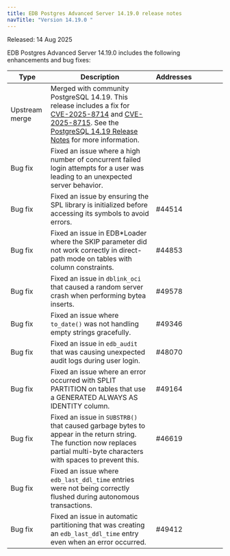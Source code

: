 ```yaml
---
title: EDB Postgres Advanced Server 14.19.0 release notes
navTitle: "Version 14.19.0 "
---
```


Released: 14 Aug 2025

EDB Postgres Advanced Server 14.19.0  includes the following enhancements and bug fixes:

| Type           | Description                                                                                                                                                                                                                                                                                                                                         | Addresses&nbsp;&nbsp;&nbsp;&nbsp;&nbsp;&nbsp;&nbsp;&nbsp;&nbsp;&nbsp;&nbsp;&nbsp;&nbsp;&nbsp;&nbsp; |
|----------------|-----------------------------------------------------------------------------------------------------------------------------------------------------------------------------------------------------------------------------------------------------------------------------------------------------------------------------------------------------|-----------------------------------------------------------------------------------------------------|
| Upstream merge | Merged with community PostgreSQL 14.19. This release includes a fix for [CVE-2025-8714](https://www.postgresql.org/support/security/CVE-2025-8714/) and [CVE-2025-8715](https://www.postgresql.org/support/security/CVE-2025-8715/). See the [PostgreSQL 14.19 Release Notes](https://www.postgresql.org/docs/release/13.19/) for more information. |                                                                                                     |
| Bug&nbsp;fix   | Fixed an issue where a high number of concurrent failed login attempts for a user was leading to an unexpected server behavior.                                                                                                                                                                                                                     |                                                                                                     |
| Bug&nbsp;fix   | Fixed an issue by ensuring the SPL library is initialized before accessing its symbols to avoid errors.                                                                                                                                                                                                                                             | #44514                                                                                              |
| Bug&nbsp;fix   | Fixed an issue in EDB*Loader where the SKIP parameter did not work correctly in direct-path mode on tables with column constraints.                                                                                                                                                                                                                 | #44853                                                                                              |
| Bug&nbsp;fix   | Fixed an issue in `dblink_oci` that caused a random server crash when performing bytea inserts.                                                                                                                                                                                                                                                     | #49578                                                                                              |
| Bug&nbsp;fix   | Fixed an issue where `to_date()` was not handling empty strings gracefully.                                                                                                                                                                                                                                                                         | #49346                                                                                              |
| Bug&nbsp;fix   | Fixed an issue in `edb_audit` that was causing unexpected audit logs during user login.                                                                                                                                                                                                                                                             | #48070                                                                                              |
| Bug&nbsp;fix   | Fixed an issue where an error occurred with SPLIT PARTITION on tables that use a GENERATED ALWAYS AS IDENTITY column.                                                                                                                                                                                                                               | #49164                                                                                              |
| Bug&nbsp;fix   | Fixed an issue in `SUBSTRB()` that caused garbage bytes to appear in the return string. The function now replaces partial multi-byte characters with spaces to prevent this.                                                                                                                                                                        | #46619                                                                                              |
| Bug&nbsp;fix   | Fixed an issue where `edb_last_ddl_time` entries were not being correctly flushed during autonomous transactions.                                                                                                                                                                                                                                   |                                                                                                     |
| Bug&nbsp;fix   | Fixed an issue in automatic partitioning that was creating an `edb_last_ddl_time` entry even when an error occurred.                                                                                                                                                                                                                                | #49412                                                                                              |